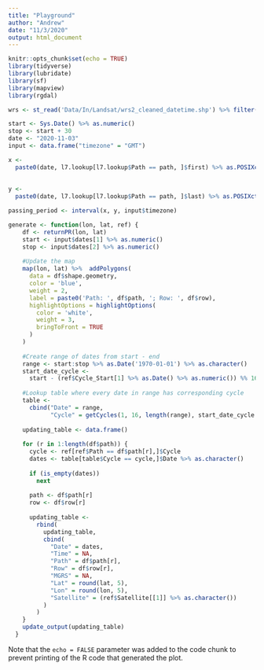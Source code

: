 ```yaml
---
title: "Playground"
author: "Andrew"
date: "11/3/2020"
output: html_document
---
```


```r
knitr::opts_chunk$set(echo = TRUE)
library(tidyverse)
library(lubridate)
library(sf)
library(mapview)
library(rgdal)

```

```r
wrs <- st_read('Data/In/Landsat/wrs2_cleaned_datetime.shp') %>% filter(MODE == 'D')

```

```r
start <- Sys.Date() %>% as.numeric()
stop <- start + 30
date <- "2020-11-03"
input <- data.frame("timezone" = "GMT")

x <-
  paste0(date, l7.lookup[l7.lookup$Path == path, ]$first) %>% as.POSIXct(tz = input$timezone) %>% strftime(format = "%H:%M:%S",
                                                                                                           tz = input$timezone,
                                                                                                           usetz = TRUE) %>% as.character.Date()
y <-
  paste0(date, l7.lookup[l7.lookup$Path == path, ]$last) %>% as.POSIXct(tz = input$timezone)

passing_period <- interval(x, y, input$timezone)

```

```r
generate <- function(lon, lat, ref) {
    df <- returnPR(lon, lat)
    start <- input$dates[1] %>% as.numeric()
    stop <- input$dates[2] %>% as.numeric()
    
    #Update the map
    map(lon, lat) %>%  addPolygons(
      data = df$shape.geometry,
      color = 'blue',
      weight = 2,
      label = paste0('Path: ', df$path, '; Row: ', df$row),
      highlightOptions = highlightOptions(
        color = 'white',
        weight = 3,
        bringToFront = TRUE
      )
    )
    
    #Create range of dates from start - end
    range <- start:stop %>% as.Date('1970-01-01') %>% as.character()
    start_date_cycle <-
      start - (ref$Cycle_Start[1] %>% as.Date() %>% as.numeric()) %% 16 + 1
    
    #Lookup table where every date in range has corresponding cycle
    table <-
      cbind("Date" = range,
            "Cycle" = getCycles(1, 16, length(range), start_date_cycle - 1)) %>% as.data.frame()
    
    updating_table <- data.frame()
    
    for (r in 1:length(df$path)) {
      cycle <- ref[ref$Path == df$path[r],]$Cycle
      dates <- table[table$Cycle == cycle,]$Date %>% as.character()
      
      if (is_empty(dates))
        next
      
      path <- df$path[r]
      row <- df$row[r]
      
      updating_table <-
        rbind(
          updating_table,
          cbind(
            "Date" = dates,
            "Time" = NA,
            "Path" = df$path[r],
            "Row" = df$row[r],
            "MGRS" = NA,
            "Lat" = round(lat, 5),
            "Lon" = round(lon, 5),
            "Satellite" = (ref$Satellite[[1]] %>% as.character())
          )
        )
    }
    update_output(updating_table)
  }
```

Note that the `echo = FALSE` parameter was added to the code chunk to prevent printing of the R code that generated the plot.
